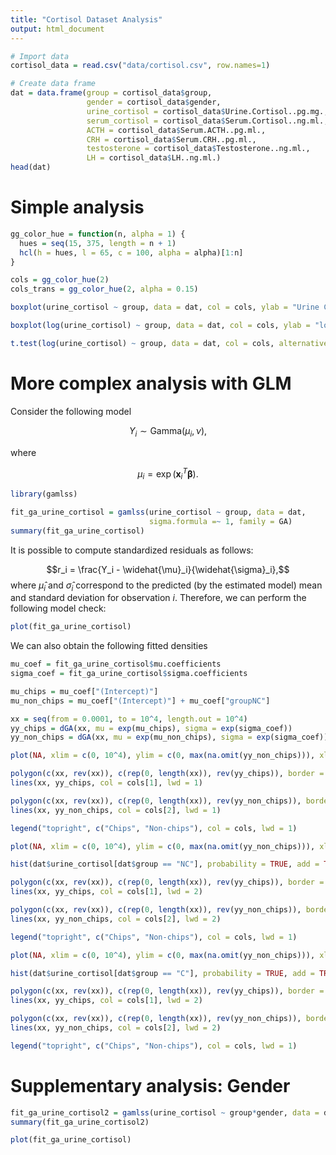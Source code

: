 ```yaml
---
title: "Cortisol Dataset Analysis"
output: html_document
---
```


```r
# Import data
cortisol_data = read.csv("data/cortisol.csv", row.names=1)

# Create data frame
dat = data.frame(group = cortisol_data$group,
                 gender = cortisol_data$gender,
                 urine_cortisol = cortisol_data$Urine.Cortisol..pg.mg.,
                 serum_cortisol = cortisol_data$Serum.Cortisol..ng.ml.,
                 ACTH = cortisol_data$Serum.ACTH..pg.ml.,
                 CRH = cortisol_data$Serum.CRH..pg.ml.,
                 testosterone = cortisol_data$Testosterone..ng.ml.,
                 LH = cortisol_data$LH..ng.ml.)
head(dat)
```

# Simple analysis

```r
gg_color_hue = function(n, alpha = 1) {
  hues = seq(15, 375, length = n + 1)
  hcl(h = hues, l = 65, c = 100, alpha = alpha)[1:n]
}

cols = gg_color_hue(2)
cols_trans = gg_color_hue(2, alpha = 0.15)

boxplot(urine_cortisol ~ group, data = dat, col = cols, ylab = "Urine Cortisol")
```

```r
boxplot(log(urine_cortisol) ~ group, data = dat, col = cols, ylab = "log(Urine Cortisol)")
```

```r
t.test(log(urine_cortisol) ~ group, data = dat, col = cols, alternative = "greater")
```

# More complex analysis with GLM

Consider the following model

$$Y_i \sim \text{Gamma}(\mu_i, \nu),$$

where 

$$\mu_i = \exp(\mathbf{x}_i^T \boldsymbol{\beta}).$$

```r
library(gamlss)
```

```r
fit_ga_urine_cortisol = gamlss(urine_cortisol ~ group, data = dat, 
                               sigma.formula =~ 1, family = GA)
summary(fit_ga_urine_cortisol)
```

It is possible to compute standardized residuals as follows:

$$r_i = \frac{Y_i - \widehat{\mu}_i}{\widehat{\sigma}_i},$$
where $\widehat{\mu}_i$ and $\widehat{\sigma}_i$ correspond to the predicted (by the estimated model) mean and standard deviation for observation $i$. Therefore, we can perform the following model check:

```r
plot(fit_ga_urine_cortisol)
```

We can also obtain the following fitted densities

```r
mu_coef = fit_ga_urine_cortisol$mu.coefficients
sigma_coef = fit_ga_urine_cortisol$sigma.coefficients

mu_chips = mu_coef["(Intercept)"] 
mu_non_chips = mu_coef["(Intercept)"] + mu_coef["groupNC"] 

xx = seq(from = 0.0001, to = 10^4, length.out = 10^4)
yy_chips = dGA(xx, mu = exp(mu_chips), sigma = exp(sigma_coef))
yy_non_chips = dGA(xx, mu = exp(mu_non_chips), sigma = exp(sigma_coef))

plot(NA, xlim = c(0, 10^4), ylim = c(0, max(na.omit(yy_non_chips))), xlab = "Urine Cortisol", ylab = "PDF")

polygon(c(xx, rev(xx)), c(rep(0, length(xx)), rev(yy_chips)), border = NA, col = cols_trans[1])
lines(xx, yy_chips, col = cols[1], lwd = 1)

polygon(c(xx, rev(xx)), c(rep(0, length(xx)), rev(yy_non_chips)), border = NA, col = cols_trans[2])
lines(xx, yy_non_chips, col = cols[2], lwd = 1)

legend("topright", c("Chips", "Non-chips"), col = cols, lwd = 1)
```

```r
plot(NA, xlim = c(0, 10^4), ylim = c(0, max(na.omit(yy_non_chips))), xlab = "Urine Cortisol", ylab = "PDF")

hist(dat$urine_cortisol[dat$group == "NC"], probability = TRUE, add = TRUE, col = "grey80", breaks = 3, border = cols[2])

polygon(c(xx, rev(xx)), c(rep(0, length(xx)), rev(yy_chips)), border = NA, col = cols_trans[1])
lines(xx, yy_chips, col = cols[1], lwd = 2)

polygon(c(xx, rev(xx)), c(rep(0, length(xx)), rev(yy_non_chips)), border = NA, col = cols_trans[2])
lines(xx, yy_non_chips, col = cols[2], lwd = 2)

legend("topright", c("Chips", "Non-chips"), col = cols, lwd = 1)
```

```r
plot(NA, xlim = c(0, 10^4), ylim = c(0, max(na.omit(yy_non_chips))), xlab = "Urine Cortisol", ylab = "PDF")

hist(dat$urine_cortisol[dat$group == "C"], probability = TRUE, add = TRUE, col = "grey80", breaks = 10, border = cols[1])

polygon(c(xx, rev(xx)), c(rep(0, length(xx)), rev(yy_chips)), border = NA, col = cols_trans[1])
lines(xx, yy_chips, col = cols[1], lwd = 2)

polygon(c(xx, rev(xx)), c(rep(0, length(xx)), rev(yy_non_chips)), border = NA, col = cols_trans[2])
lines(xx, yy_non_chips, col = cols[2], lwd = 2)

legend("topright", c("Chips", "Non-chips"), col = cols, lwd = 1)
```

# Supplementary analysis: Gender

```r
fit_ga_urine_cortisol2 = gamlss(urine_cortisol ~ group*gender, data = dat, sigma.formula =~ 1, family = GA)
summary(fit_ga_urine_cortisol2)
```

```r
plot(fit_ga_urine_cortisol)
```
